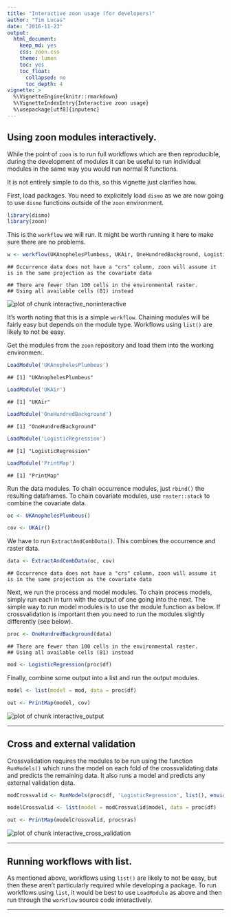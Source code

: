 ```yaml
---
title: "Interactive zoon usage (for developers)"
author: "Tim Lucas"
date: "2016-11-23"
output:
  html_document:
    keep_md: yes
    css: zoon.css
    theme: lumen
    toc: yes
    toc_float:
      collapsed: no
      toc_depth: 4
vignette: >
  %\VignetteEngine{knitr::rmarkdown}
  %\VignetteIndexEntry{Interactive zoon usage}
  %\usepackage[utf8]{inputenc}
---
```




## Using zoon modules interactively.

While the point of `zoon` is to run full workflows which are then reproducible, during the development of modules it can be useful to run individual modules in the same way you would run normal R functions. 

It is not entirely simple to do this, so this vignette just clarifies how. 

First, load packages. You need to explicitely load `dismo` as we are now going to use `dismo` functions outside of the `zoon` environment.

```r
library(dismo)
library(zoon)
```

This is the `workflow` we will run. It might be worth running it here to make sure there are no problems. 

```r
w <- workflow(UKAnophelesPlumbeus, UKAir, OneHundredBackground, LogisticRegression, PrintMap)
```

```
## Occurrence data does not have a "crs" column, zoon will assume it is in the same projection as the covariate data
```

```
## There are fewer than 100 cells in the environmental raster.
## Using all available cells (81) instead
```

<img src="interactive_noninteractive-1.png" title="plot of chunk interactive_noninteractive" alt="plot of chunk interactive_noninteractive" style="display:block; margin: auto" style="display: block; margin: auto;" />

It's worth noting that this is a simple `workflow`. Chaining modules will be fairly easy but depends on the module type. Workflows using `list()` are likely to not be easy. 

Get the modules from the `zoon` repository and load them into the working environmen:.

```r
LoadModule('UKAnophelesPlumbeus')
```

```
## [1] "UKAnophelesPlumbeus"
```

```r
LoadModule('UKAir')
```

```
## [1] "UKAir"
```

```r
LoadModule('OneHundredBackground')
```

```
## [1] "OneHundredBackground"
```

```r
LoadModule('LogisticRegression')
```

```
## [1] "LogisticRegression"
```

```r
LoadModule('PrintMap')
```

```
## [1] "PrintMap"
```
 
Run the data modules. To chain occurrence modules, just `rbind()` the resulting dataframes. To chain covariate modules, use `raster::stack` to combine the covariate data.

```r
oc <- UKAnophelesPlumbeus()

cov <- UKAir()
```

We have to run `ExtractAndCombData()`. This combines the occurrence and raster data.

```r
data <- ExtractAndCombData(oc, cov)
```

```
## Occurrence data does not have a "crs" column, zoon will assume it is in the same projection as the covariate data
```

Next, we run the process and model modules. To chain process models, simply run each in turn with the output of one going into the next. The simple way to run model modules is to use the module function as below. If crossvalidation is important then you need to run the modules slightly differently (see below).

```r
proc <- OneHundredBackground(data)
```

```
## There are fewer than 100 cells in the environmental raster.
## Using all available cells (81) instead
```

```r
mod <- LogisticRegression(proc$df)
```

Finally, combine some output into a list and run the output modules.

```r
model <- list(model = mod, data = proc$df)

out <- PrintMap(model, cov)
```

<img src="interactive_output-1.png" title="plot of chunk interactive_output" alt="plot of chunk interactive_output" style="display:block; margin: auto" style="display: block; margin: auto;" />

<hr>

## Cross and external validation

Crossvalidation requires the modules to be run using the function `RunModels()` which runs the model on each fold of the crossvalidating data and predicts the remaining data. It also runs a model and predicts any external validation data.

```r
modCrossvalid <- RunModels(proc$df, 'LogisticRegression', list(), environment())

modelCrossvalid <- list(model = modCrossvalid$model, data = proc$df)

out <- PrintMap(modelCrossvalid, proc$ras)
```

<img src="interactive_cross_validation-1.png" title="plot of chunk interactive_cross_validation" alt="plot of chunk interactive_cross_validation" style="display:block; margin: auto" style="display: block; margin: auto;" />

<hr>

## Running workflows with list.

As mentioned above, workflows using `list()` are likely to not be easy, but then these aren't particularly required while developing a package. To run workflows using `list`, it would be best to use `LoadModule` as above and then run through the `workflow` source code interactively.

<hr>